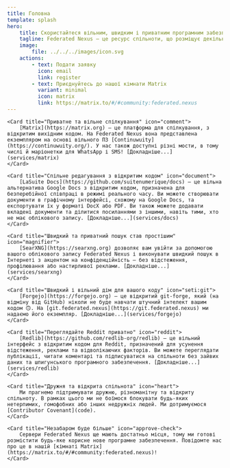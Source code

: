 ```yaml
---
title: Головна
template: splash
hero:
    title: Скористайтеся вільним, швидким і приватним програмним забезпеченням Federated Nexus
    tagline: Federated Nexus — це ресурс спільноти, що розміщує декілька служб FOSS (особливо федеративних), включаючи Matrix і Forgejo.
    image:
        file: ../../../images/icon.svg
    actions:
        - text: Подати заявку
          icon: email
          link: register
        - text: Приєднуйтесь до нашої кімнати Matrix
          variant: minimal
          icon: matrix
          link: https://matrix.to/#/#community:federated.nexus
---
```



<CardGrid>

    <Card title="Приватне та вільне спілкування" icon="comment">
        [Matrix](https://matrix.org) — це платформа для спілкування, з відкритим вихідним кодом. На Federated Nexus вона представлена екземпляром на основі вільного ПЗ [Continuwuity](https://continuwuity.org/). У нас також доступні різні мости, в тому числі й маріонетки для WhatsApp і SMS! [Докладніше...](services/matrix)
    </Card>

    <Card title="Спільне редагування з відкритим кодом" icon="document">
        [LaSuite Docs](https://github.com/suitenumerique/docs) — це вільна альтернатива Google Docs з відкритим кодом, призначена для безперебійної співпраці в режимі реального часу. Ви можете створювати документи в графічному інтерфейсі, схожому на Google Docs, та експортувати їх у форматі DocX або PDF. Ви також можете додавати вкладені документи та ділитися посиланнями з іншими, навіть тими, хто не має облікового запису. [Докладніше...](services/docs)
    </Card>

    <Card title="Швидкий та приватний пошук став простішим" icon="magnifier">
        [SearXNG](https://searxng.org) дозволяє вам увійти за допомогою вашого облікового запису Federated Nexus і виконувати швидкий пошук в Інтернеті з акцентом на конфіденційність — без відстеження, профілювання або настирливої реклами. [Докладніше...](services/searxng)
    </Card>

    <Card title="Швидкий і вільний дім для вашого коду" icon="seti:git">
        [Forgejo](https://forgejo.org) — це відкритий git-forge, який (на відміну від GitHub) ніколи не буде навчати штучний інтелект вашим кодом 🙃. На [git.federated.nexus](https://git.federated.nexus) ми надаємо його екземпляр. [Докладніше...](services/forgejo)
    </Card>

    <Card title="Переглядайте Reddit приватно" icon="reddit">
    	[Redlib](https://github.com/redlib-org/redlib) — це вільний інтерфейс з відкритим кодом для Reddit, призначений для усунення відстеження, реклами та відволікаючих факторів. Ви можете переглядати публікації, читати коментарі та підписуватися на спільноти без зайвих даних та шпигунського програмного забезпечення. [Докладніше...](services/redlib)
    </Card>

    <Card title="Дружня та відкрита спільнота" icon="heart">
        Ми прагнемо підтримувати дружню, різноманітну та відкриту спільноту. В рамках цього ми не боїмося блокувати будь-яких нетерпимих, гомофобних або інших недружніх людей. Ми дотримуємося [Contributor Covenant](code).
    </Card>

    <Card title="Незабаром буде більше" icon="approve-check">
        Сервери Federated Nexus ще мають достатньо місця, тому ми готові розмістити будь-яке корисне нове програмне забезпечення. Повідомте нас про це в нашій [кімнаті Matrix](https://matrix.to/#/#community:federated.nexus)!
    </Card>

</CardGrid>
